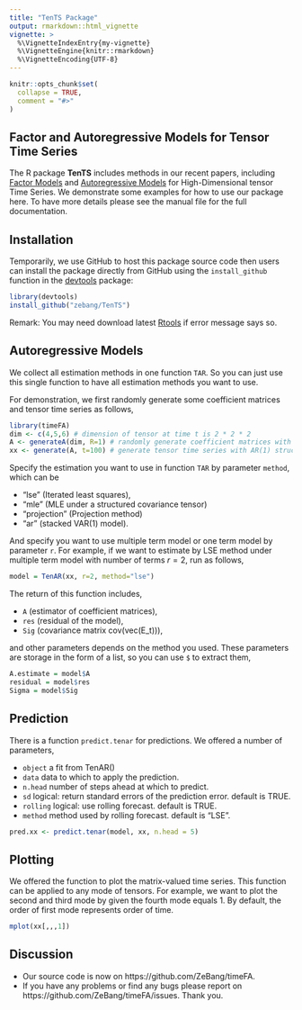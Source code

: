 ```yaml
---
title: "TenTS Package"
output: rmarkdown::html_vignette
vignette: >
  %\VignetteIndexEntry{my-vignette}
  %\VignetteEngine{knitr::rmarkdown}
  %\VignetteEncoding{UTF-8}
---
```


```r
knitr::opts_chunk$set(
  collapse = TRUE,
  comment = "#>"
)
```

## Factor and Autoregressive Models for Tensor Time Series

The R package **TenTS** includes methods in our recent papers, including [Factor Models](https://arxiv.org/abs/1905.07530) and [Autoregressive Models](https://arxiv.org/abs/1812.08916) for High-Dimensional tensor Time Series. We demonstrate some examples for how to use our package here. To have more details please see the manual file for the full documentation.

## Installation

Temporarily, we use GitHub to host this package source code then users can install the package directly from GitHub using the `install_github` function in the [devtools](https://github.com/r-lib/devtools#readme) package:
```r
library(devtools)
install_github("zebang/TenTS")
```

Remark: You may need download latest [Rtools](https://cran.r-project.org/bin/windows/Rtools/) if error message says so.

## Autoregressive Models

We collect all estimation methods in one function `TAR`. So you can just use this single function to have all estimation methods you want to use.

For demonstration, we first randomly generate some coefficient matrices and tensor time series as follows,
```r
library(timeFA)
dim <- c(4,5,6) # dimension of tensor at time t is 2 * 2 * 2
A <- generateA(dim, R=1) # randomly generate coefficient matrices with number of terms R = 1
xx <- generate(A, t=100) # generate tensor time series with AR(1) structure
```


Specify the estimation you want to use in function `TAR` by parameter `method`, which can be

* "lse" (Iterated least squares), 
* "mle" (MLE under a structured covariance tensor)
* "projection" (Projection method)
* "ar" (stacked VAR(1) model). 

And specify you want to use multiple term model or one term model by parameter `r`. For example, if we want to estimate by LSE method under multiple term model with number of terms $r=2$, run as follows,

```r
model = TenAR(xx, r=2, method="lse")
```

The return of this function includes,

* `A` (estimator of coefficient matrices), 
* `res` (residual of the model), 
* `Sig` (covariance matrix cov(vec(E_t))), 

and other parameters depends on the method you used. These parameters are storage in the form of a list, so you can use `$` to extract them,

```r
A.estimate = model$A
residual = model$res
Sigma = model$Sig
```

## Prediction

There is a function `predict.tenar` for predictions. We offered a number of parameters, 

* `object` a fit from TenAR()
* `data` data to which to apply the prediction.
* `n.head` number of steps ahead at which to predict.
* `sd` logical: return standard errors of the prediction error. default is TRUE.
* `rolling` logical: use rolling forecast. default is TRUE.
* `method` method used by rolling forecast. default is "LSE".

```r
pred.xx <- predict.tenar(model, xx, n.head = 5)
```

## Plotting

We offered the function to plot the matrix-valued time series. This function can be applied to any mode of tensors. For example, we want to plot the second and third mode by given the fourth mode equals 1. By default, the order of first mode represents order of time.

```r
mplot(xx[,,,1])
```


## Discussion

- Our source code is now on https://github.com/ZeBang/timeFA. 
- If you have any problems or find any bugs please report on https://github.com/ZeBang/timeFA/issues. Thank you.

